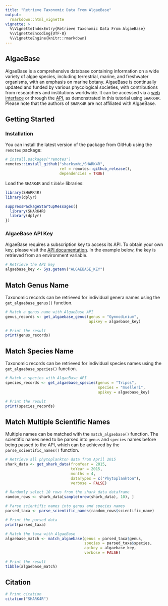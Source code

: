 ```yaml
---
title: "Retrieve Taxonomic Data From AlgaeBase"
output:
  rmarkdown::html_vignette
vignette: >
  %\VignetteIndexEntry{Retrieve Taxonomic Data From AlgaeBase}
  %\VignetteEncoding{UTF-8}
  %\VignetteEngine{knitr::rmarkdown}
---
```


## AlgaeBase

AlgaeBase is a comprehensive database containing information on a wide variety of algae species, including terrestrial, marine, and freshwater organisms, with an emphasis on marine botany. AlgaeBase is continually updated and funded by various phycological societies, with contributions from researchers and institutions worldwide. It can be accessed via a [web interface](https://www.algaebase.org/) or through the [API](https://www.algaebase.org/api/), as demonstrated in this tutorial using `SHARK4R`. Please note that the authors of `SHARK4R` are not affiliated with AlgaeBase.

## Getting Started

### Installation

You can install the latest version of the package from GitHub using the `remotes` package:
```r
# install.packages("remotes")
remotes::install_github("sharksmhi/SHARK4R",
                        ref = remotes::github_release(),
                        dependencies = TRUE)
```

Load the `SHARK4R` and `tibble` libraries:
```r
library(SHARK4R)
library(dplyr)
```

```r
suppressPackageStartupMessages({
  library(SHARK4R)
  library(dplyr)
})
```

### AlgaeBase API Key

AlgaeBase requires a subscription key to access its API. To obtain your own key, please visit the [API documentation](https://www.algaebase.org/api/). In the example below, the key is retrieved from an environment variable.

```r
# Retrieve the API key
algaebase_key <- Sys.getenv("ALGAEBASE_KEY")
```

## Match Genus Name

Taxonomic records can be retrieved for individual genera names using the `get_algaebase_genus()` function.

```r
# Match a genus name with AlgaeBase API
genus_records <- get_algaebase_genus(genus = "Gymnodinium",
                                     apikey = algaebase_key)

# Print the result
print(genus_records)
```

## Match Species Name

Taxonomic records can be retrieved for individual species names using the `get_algaebase_species()` function.

```r
# Match a species with AlgaeBase API
species_records <- get_algaebase_species(genus = "Tripos",
                                         species = "muelleri",
                                         apikey = algaebase_key)

# Print the result
print(species_records)
```

## Match Multiple Scientific Names

Multiple names can be matched with the `match_algaebase()` function. The scientific names need to be parsed into `genus` and `species` names before being passed to the API, which can be achieved by the `parse_scientific_names()` function.

```r
# Retrieve all phytoplankton data from April 2015
shark_data <- get_shark_data(fromYear = 2015, 
                             toYear = 2015,
                             months = 4, 
                             dataTypes = c("Phytoplankton"),
                             verbose = FALSE)

# Randomly select 10 rows from the shark_data dataframe
random_rows <- shark_data[sample(nrow(shark_data), 10), ]

# Parse scientific names into genus and species names
parsed_taxa <- parse_scientific_names(random_rows$scientific_name)

# Print the parsed data
print(parsed_taxa)

# Match the taxa with AlgaeBase
algaebase_match <- match_algaebase(genus = parsed_taxa$genus,
                                   species = parsed_taxa$species,
                                   apikey = algaebase_key,
                                   verbose = FALSE)

# Print the result
tibble(algaebase_match)
```

## Citation

```r
# Print citation
citation("SHARK4R")
```
